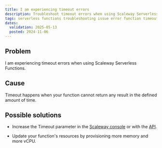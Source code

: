 ```yaml
---
title: I am experiencing timeout errors
description: Troubleshoot timeout errors when using Scaleway Serverless Functions.
tags: serverless functions troubleshooting issue error function timeout
dates:
  validation: 2025-05-13
  posted: 2024-11-06
---
```


## Problem

I am experiencing timeout errors when using Scaleway Serverless Functions.

## Cause

Timeout happens when your function cannot return any result in the defined amount of time.

## Possible solutions

- Increase the Timeout parameter in the [Scaleway console](https://account.scaleway.com/?service=elements) or with the [API](https://www.scaleway.com/en/developers/api/serverless-functions/#path-functions-update-an-existing-function).

- Update your function's resources by provisioning more memory and more vCPU.